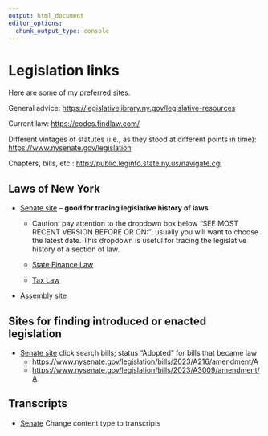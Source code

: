 ```yaml
---
output: html_document
editor_options: 
  chunk_output_type: console
---
```


# Legislation links

Here are some of my preferred sites.

General advice: <https://legislativelibrary.ny.gov/legislative-resources>

Current law: <https://codes.findlaw.com/>

Different vintages of statutes (i.e., as they stood at different points in time): <https://www.nysenate.gov/legislation>

Chapters, bills, etc.: <http://public.leginfo.state.ny.us/navigate.cgi>

## Laws of New York

-   [Senate site](https://www.nysenate.gov/legislation/laws/CONSOLIDATED) -- **good for tracing legislative history of laws**

    -   Caution: pay attention to the dropdown box below "SEE MOST RECENT VERSION BEFORE OR ON:"; usually you will want to choose the latest date. This dropdown is useful for tracing the legislative history of a section of law.

    -   [State Finance Law](https://www.nysenate.gov/legislation/laws/STF)

    -   [Tax Law](https://www.nysenate.gov/legislation/laws/TAX)

-   [Assembly site](https://nyassembly.gov/leg/)

## Sites for finding introduced or enacted legislation

-   [Senate site](https://www.nysenate.gov/legislation) click search bills; status "Adopted" for bills that became law
    -   <https://www.nysenate.gov/legislation/bills/2023/A216/amendment/A>
    -   <https://www.nysenate.gov/legislation/bills/2023/A3009/amendment/A> 
    
    
## Transcripts

-   [Senate](https://www.nysenate.gov/search/legislation) Change content type to transcripts
    
